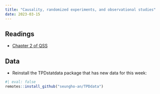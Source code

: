 ```yaml
---
title: "Causality, randomized experiments, and observational studies"
date: 2023-03-15
---
```



## Readings 

- [Chapter 2 of QSS](https://press.princeton.edu/books/hardcover/9780691222271/quantitative-social-science)

## Data

- Reinstall the TPDstatdata package that has new data for this week:
```r
#| eval: false
remotes::install_github("seungho-an/TPDdata")
```

<!-- ## Slides and Code -->

<!-- - Tuesday (9/20) lecture: Causality -->
<!--   - [PDF of slides as I present them](/slides/06_causality.pdf) -->
<!--   - [PDF of handout version of slides](/slides/06_causality_handout.pdf) (no incremental slides) -->
<!--   - Code: [`transphobia.Rmd`](/files/code/transphobia.Rmd) -->

<!-- - Tuesday (9/22) lecture: Observational Studies -->
<!--   - [PDF of slides as I present them](/slides/07_obs_studies.pdf) -->
<!--   - [PDF of handout version of slides](/slides/07_obs_studies_handout.pdf) (no incremental slides) -->

